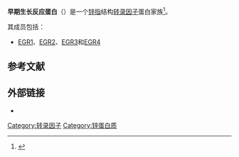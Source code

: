 {{expand|time=2014-01-26T13:50:23+00:00}}
{{expert|time=2014-01-26T13:50:23+00:00}}
'''早期生长反应蛋白'''（{{lang-en|early growth response proteins}}）是一个[[锌指|锌指]]结构[[转录因子|转录因子]]蛋白家族<ref name="pmid20035903">{{cite journal | author = Gómez-Martín D, Díaz-Zamudio M, Galindo-Campos M, Alcocer-Varela J | title = Early growth response transcription factors and the modulation of immune response: implications towards autoimmunity | journal = Autoimmun Rev | volume = 9 | issue = 6 | pages = 454–8 |date=April 2010 | pmid = 20035903 | doi = 10.1016/j.autrev.2009.12.006 }}</ref>。

其成员包括：
* [[EGR1|EGR1]]、[[EGR2|EGR2]]、[[EGR3|EGR3]]和[[EGR4|EGR4]]

== 参考文献 ==
{{Reflist}}

== 外部链接 ==
* {{MeshName|Early+Growth+Response+Transcription+Factors|3 = Early growth response transcription factors}}

{{protein-stub}}
{{Transcription factors|g2}}

[[Category:转录因子|Category:转录因子]]
[[Category:锌蛋白质|Category:锌蛋白质]]